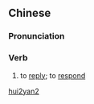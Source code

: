 ==Chinese==
{{zh-forms}}

===Pronunciation===
{{zh-pron
|m=huíyán
|cat=v
}}

===Verb===
{{zh-verb}}

# {{lb|zh|literary}} to [[reply]]; to [[respond]]

[[Category:Mandarin literary terms|hui2yan2]]